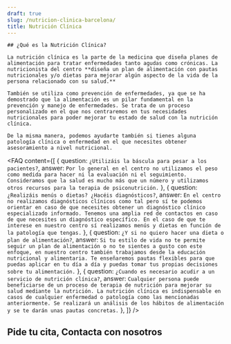 ```yaml
---
draft: true
slug: /nutricion-clinica-barcelona/
title: Nutrición Clínica
---
```



<div class="flex gap-x-8 flex-wrap lg:flex-nowrap items-center">
  <ServicioCard type="nutricionClinica" />
  <div>

    ## ¿Qué es la Nutrición Clínica?

    La nutrición clínica es la parte de la medicina que diseña planes de alimentación para tratar enfermedades tanto agudas como crónicas. La nutricionista del centro **diseña un plan de alimentación con pautas nutricionales y/o dietas para mejorar algún aspecto de la vida de la persona relacionado con su salud.** 
    
    También se utiliza como prevención de enfermedades, ya que se ha demostrado que la alimentación es un pilar fundamental en la prevención y manejo de enfermedades. Se trata de un proceso personalizado en el que nos centraremos en tus necesidades nutricionales para poder mejorar tu estado de salud con la nutrición clínica. 

    De la misma manera, podemos ayudarte también si tienes alguna patología clínica o enfermedad en el que necesites obtener asesoramiento a nivel nutricional.

  </div>
</div>

<ComoEsLaTerapia tipo="nutricionClinica" title="¿Cómo es la intervención?" />
<Problemas tipo="nutricionClinica" />
<Valores />
<Reviews />

<FAQ content={[
  {
    question: `¿Utilizáis la báscula para pesar a los pacientes?`,
    answer: `Por lo general en el centro no utilizamos el peso como medida para hacer ni la evaluación ni el seguimiento. Consideramos que la salud es mucho más que un número y utilizamos otros recursos para la terapia de psiconutrición.`
  },
  {
    question: `¿Realizáis menús o dietas? ¿Hacéis diagnósticos?`,
    answer: `En el centro no realizamos diagnósticos clínicos como tal pero sí te podemos orientar en caso de que necesites obtener un diagnóstico clínico especializado informado. Tenemos una amplia red de contactos en caso de que necesites un diagnóstico específico. En el caso de que te interese en nuestro centro sí realizamos menús y dietas en función de la patología que tengas.`
  },
  {
    question: `¿Y si no quiero hacer una dieta o plan de alimentación?`,
    answer: `Si tu estilo de vida no te permite seguir un plan de alimentación o no te sientes a gusto con este enfoque, en nuestro centro también trabajamos desde la educación nutricional y alimentaria. Te enseñaremos pautas flexibles para que puedas aplicar en tu día a día y puedas tomar tus propias decisiones sobre tu alimentación.`
  },
  {
    question: `¿Cuando es necesario acudir a un servicio de nutrición clínica?`,
    answer: `Cualquier persona puede beneficiarse de un proceso de terapia de nutrición para mejorar su salud mediante la nutrición. La nutrición clínica es indispensable en casos de cualquier enfermedad o patología como las mencionadas anteriormente. Se realizará un análisis de los hábitos de alimentación y se te darán unas pautas concretas.`
  },
]} />

<h2>Pide tu cita, Contacta con nosotros</h2>
<ContactForm />
